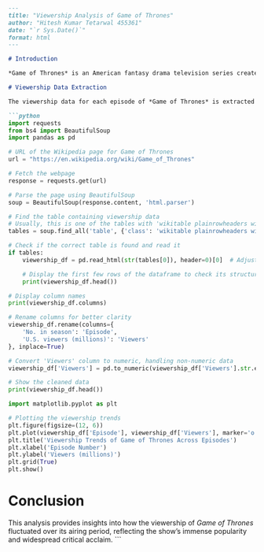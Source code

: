 ```markdown
---
title: "Viewership Analysis of Game of Thrones"
author: "Hitesh Kumar Tetarwal 455361"
date: "`r Sys.Date()`"
format: html
---

# Introduction

*Game of Thrones* is an American fantasy drama television series created by David Benioff and D. B. Weiss. It is an adaptation of "A Song of Ice and Fire," George R. R. Martin's series of fantasy novels. The series aired on HBO from April 17, 2011, to May 19, 2019.

# Viewership Data Extraction

The viewership data for each episode of *Game of Thrones* is extracted from Wikipedia.

```python
import requests
from bs4 import BeautifulSoup
import pandas as pd

# URL of the Wikipedia page for Game of Thrones
url = "https://en.wikipedia.org/wiki/Game_of_Thrones"

# Fetch the webpage
response = requests.get(url)

# Parse the page using BeautifulSoup
soup = BeautifulSoup(response.content, 'html.parser')

# Find the table containing viewership data
# Usually, this is one of the tables with 'wikitable plainrowheaders wikiepisodetable'
tables = soup.find_all('table', {'class': 'wikitable plainrowheaders wikiepisodetable'})

# Check if the correct table is found and read it
if tables:
    viewership_df = pd.read_html(str(tables[0]), header=0)[0]  # Adjust if the index is different

    # Display the first few rows of the dataframe to check its structure
    print(viewership_df.head())
```

```python
# Display column names
print(viewership_df.columns)

# Rename columns for better clarity
viewership_df.rename(columns={
    'No. in season': 'Episode',
    'U.S. viewers (millions)': 'Viewers'
}, inplace=True)

# Convert 'Viewers' column to numeric, handling non-numeric data
viewership_df['Viewers'] = pd.to_numeric(viewership_df['Viewers'].str.extract('(\d+\.\d+)')[0], errors='coerce')

# Show the cleaned data
print(viewership_df.head())
```

```python
import matplotlib.pyplot as plt

# Plotting the viewership trends
plt.figure(figsize=(12, 6))
plt.plot(viewership_df['Episode'], viewership_df['Viewers'], marker='o', linestyle='-')
plt.title('Viewership Trends of Game of Thrones Across Episodes')
plt.xlabel('Episode Number')
plt.ylabel('Viewers (millions)')
plt.grid(True)
plt.show()
```

# Conclusion

This analysis provides insights into how the viewership of *Game of Thrones* fluctuated over its airing period, reflecting the show's immense popularity and widespread critical acclaim.
```